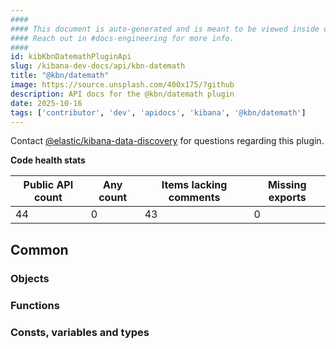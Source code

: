 ```yaml
---
####
#### This document is auto-generated and is meant to be viewed inside our experimental, new docs system.
#### Reach out in #docs-engineering for more info.
####
id: kibKbnDatemathPluginApi
slug: /kibana-dev-docs/api/kbn-datemath
title: "@kbn/datemath"
image: https://source.unsplash.com/400x175/?github
description: API docs for the @kbn/datemath plugin
date: 2025-10-16
tags: ['contributor', 'dev', 'apidocs', 'kibana', '@kbn/datemath']
---
```




Contact [@elastic/kibana-data-discovery](https://github.com/orgs/elastic/teams/kibana-data-discovery) for questions regarding this plugin.

**Code health stats**

| Public API count  | Any count | Items lacking comments | Missing exports |
|-------------------|-----------|------------------------|-----------------|
| 44 | 0 | 43 | 0 |

## Common

### Objects
<DocDefinitionList data={kbnDatemathObj.common.objects}/>

### Functions
<DocDefinitionList data={kbnDatemathObj.common.functions}/>

### Consts, variables and types
<DocDefinitionList data={kbnDatemathObj.common.misc}/>

